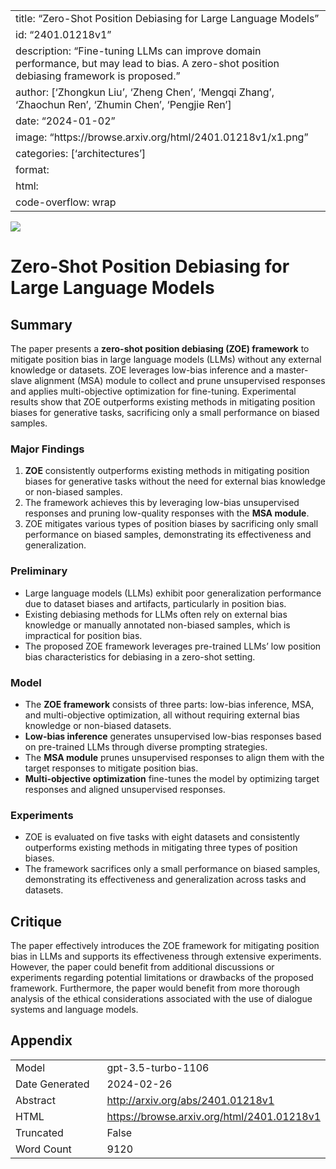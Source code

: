 
---
title: "Zero-Shot Position Debiasing for Large Language Models"
id: "2401.01218v1"
description: "Fine-tuning LLMs can improve domain performance, but may lead to bias. A zero-shot position debiasing framework is proposed."
author: ['Zhongkun Liu', 'Zheng Chen', 'Mengqi Zhang', 'Zhaochun Ren', 'Zhumin Chen', 'Pengjie Ren']
date: "2024-01-02"
image: "https://browse.arxiv.org/html/2401.01218v1/x1.png"
categories: ['architectures']
format:
  html:
    code-overflow: wrap
---

![](https://browse.arxiv.org/html/2401.01218v1/x1.png)

# Zero-Shot Position Debiasing for Large Language Models

## Summary
The paper presents a **zero-shot position debiasing (ZOE) framework** to mitigate position bias in large language models (LLMs) without any external knowledge or datasets. ZOE leverages low-bias inference and a master-slave alignment (MSA) module to collect and prune unsupervised responses and applies multi-objective optimization for fine-tuning. Experimental results show that ZOE outperforms existing methods in mitigating position biases for generative tasks, sacrificing only a small performance on biased samples.

### Major Findings
1. **ZOE** consistently outperforms existing methods in mitigating position biases for generative tasks without the need for external bias knowledge or non-biased samples.
2. The framework achieves this by leveraging low-bias unsupervised responses and pruning low-quality responses with the **MSA module**.
3. ZOE mitigates various types of position biases by sacrificing only small performance on biased samples, demonstrating its effectiveness and generalization.

### Preliminary
- Large language models (LLMs) exhibit poor generalization performance due to dataset biases and artifacts, particularly in position bias.
- Existing debiasing methods for LLMs often rely on external bias knowledge or manually annotated non-biased samples, which is impractical for position bias.
- The proposed ZOE framework leverages pre-trained LLMs' low position bias characteristics for debiasing in a zero-shot setting.

### Model
- The **ZOE framework** consists of three parts: low-bias inference, MSA, and multi-objective optimization, all without requiring external bias knowledge or non-biased datasets.
- **Low-bias inference** generates unsupervised low-bias responses based on pre-trained LLMs through diverse prompting strategies.
- The **MSA module** prunes unsupervised responses to align them with the target responses to mitigate position bias.
- **Multi-objective optimization** fine-tunes the model by optimizing target responses and aligned unsupervised responses.

### Experiments
- ZOE is evaluated on five tasks with eight datasets and consistently outperforms existing methods in mitigating three types of position biases.
- The framework sacrifices only a small performance on biased samples, demonstrating its effectiveness and generalization across tasks and datasets.

## Critique
The paper effectively introduces the ZOE framework for mitigating position bias in LLMs and supports its effectiveness through extensive experiments. However, the paper could benefit from additional discussions or experiments regarding potential limitations or drawbacks of the proposed framework. Furthermore, the paper would benefit from more thorough analysis of the ethical considerations associated with the use of dialogue systems and language models.

## Appendix

|          |          |
|----------|----------|
| Model     | gpt-3.5-turbo-1106       |
| Date Generated     | 2024-02-26       |
| Abstract | [http://arxiv.org/abs/2401.01218v1](http://arxiv.org/abs/2401.01218v1)        |
| HTML     | [https://browse.arxiv.org/html/2401.01218v1](https://browse.arxiv.org/html/2401.01218v1)       |
| Truncated       | False       |
| Word Count       | 9120       |